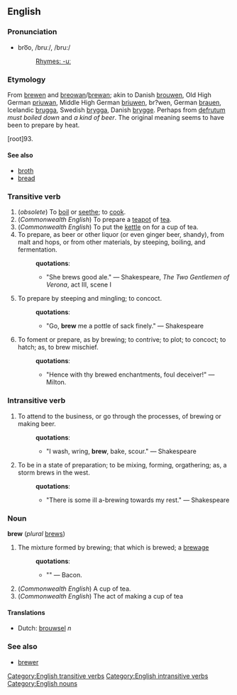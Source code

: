 {{rfc}}
== English ==
=== Pronunciation ===
*bro͞o, /bruː/, /bru:/
*:[[Rhymes:English:-uː|Rhymes: -uː]]

===Etymology===
From {{OE.}} [[brewen]] and {{AS.}} [[breowan]]/[[brewan]]; akin to Danish [[brouwen]], Old High German [[priuwan]], Middle High German [[briuwen]], br?wen, German [[brauen]], Icelandic [[brugga]], Swedish [[brygga]], Danish [[brygge]].  Perhaps from {{L.}} [[defrutum]] ''must boiled down'' and {{Gr.}} [[]] ''a kind of beer''. The original meaning seems to have been to prepare by heat.

{{etystub}}
[root]93. 
====See also====
* [[broth]]
* [[bread]]

===Transitive verb===
[[Category:English transitive verbs]]
{{En-infl-reg-consonant|brew||}}
<!--*[[imp.]] & [[p. p.]]: Brewed 
*[[p. pr.]] & [[vb. n.]]:Brewing -->

#(''obsolete'') To [[boil]] or [[seethe]]; to [[cook]]. 
#(''Commonwealth English'') To prepare a [[teapot]] of [[tea]].
#(''Commonwealth English'') To put the [[kettle]] on for a cup of tea. 
#To prepare, as beer or other liquor (or even ginger beer, shandy), from malt and hops, or from other materials, by steeping, boiling, and fermentation.
#:'''quotations''':
#:*"She brews good ale." &mdash; Shakespeare, ''The Two Gentlemen of Verona'', act III, scene I
#To prepare by steeping and mingling; to concoct.
#:'''quotations''':
#:*"Go, '''brew''' me a pottle of sack finely." &mdash; Shakespeare
#To foment or prepare, as by brewing; to contrive; to plot; to concoct; to hatch; as, to brew mischief.
#:'''quotations''':
#:*"Hence with thy brewed enchantments, foul deceiver!" &mdash; Milton.

===Intransitive verb===
{{En-infl-reg-consonant|brew||}}
[[Category:English intransitive verbs]]
# To attend to the business, or go through the processes, of brewing or making beer.
#:'''quotations''':
#:*"I wash, wring, '''brew''', bake, scour." &mdash; Shakespeare
# To be in a state of preparation; to be mixing, forming, orgathering; as, a storm brews in the west.
#:'''quotations''':
#:*"There is some ill a-brewing towards my rest." &mdash; Shakespeare

===Noun===
[[Category:English nouns]]
'''brew''' (''plural'' [[brews]])
# The mixture formed by brewing; that which is brewed; a [[brewage]]
#:'''quotations''':
#:*"" &mdash; Bacon.
#(''Commonwealth English'') A cup of tea.
#(''Commonwealth English'') The act of making a cup of tea

====Translations====
*Dutch: [[brouwsel]] ''n''
===See also===
* [[brewer]]